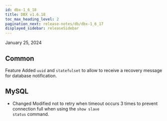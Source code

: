 ```yaml
---
id: dbx-1_6_18
title: DBX v1.6.18
toc_max_heading_level: 2
pagination_next: release-notes/db/dbx-1_6_17
displayed_sidebar: releaseSidebar
---
```


January 25, 2024

## Common

<Status>Feature</Status> Added <code>uuid</code> and <code>statefulset</code> to allow to receive a recovery message for database notification.

## MySQL

-   <Status>Changed</Status> Modified not to retry when timeout occurs 3 times to prevent connection full when using the <code>show slave status</code> command.
